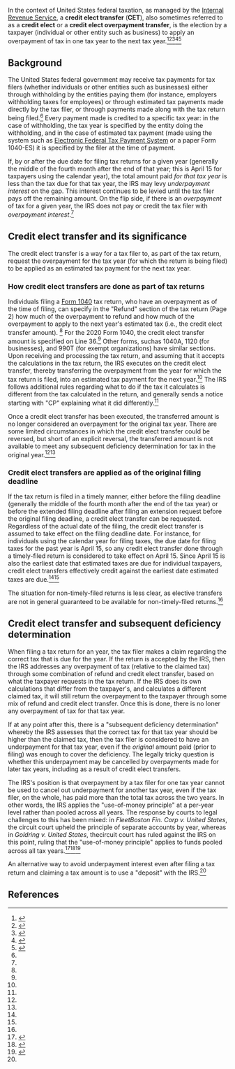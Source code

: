 In the context of United States federal taxation, as managed by the [[Internal Revenue Service]], a '''credit elect transfer''' ('''CET'''), also sometimes referred to as a '''credit elect''' or a '''credit elect overpayment transfer''', is the election by a taxpayer (individual or other entity such as business) to apply an overpayment of tax in one tax year to the next tax year.<ref name="irm_21_8">{{cite web|url = https://www.irs.gov/irm/part21/irm_21-005-008r|title = Section 8. Credit Transfers|publisher = Internal Revenue Service|accessdate = September 9, 2023}}</ref><ref name="usc_6402">{{cite web|url = https://www.law.cornell.edu/uscode/text/26/6402|title = 26 U.S. Code § 6402 - Authority to make credits or refunds|publisher = Legal Information Institute|accessdate = September 9, 2023}}</ref><ref name="usc_6513">{{cite web|url = https://www.law.cornell.edu/uscode/text/26/6513#d|title = 26 U.S. Code § 6513 - Time return deemed filed and tax considered paid (d)Overpayment of income tax credited to estimated tax|publisher = Legal Information Institute|accessdate = September 9, 2023}}</ref><ref name=traderstatus>{{cite web|url = https://traderstatus.com/tax-planning/irs-penalties/credit-elect/|title = Credit Elect|accessdate = September 9, 2023}}</ref><ref name="procedurallytaxing_1">{{cite web|url = https://www.taxnotes.com/procedurally-taxing/complications-rolling-credit-elect-transfers-part-1/2021/02/04/7h6nz|title = Complications With Rolling Credit Elect Transfers – Part 1|publisher = Tax Notes|last = Probasco|first = Bob|date = February 4, 2021|accessdate = September 9, 2023}}</ref>

==Background==

The United States federal government may receive tax payments for tax filers (whether individuals or other entities such as businesses) either through withholding by the entities paying them (for instance, employers withholding taxes for employees) or through estimated tax payments made directly by the tax filer, or through payments made along with the tax return being filed.<ref name="usc_6513"/> Every payment made is credited to a specific tax year: in the case of withholding, the tax year is specified by the entity doing the withholding, and in the case of estimated tax payment (made using the system such as [[Electronic Federal Tax Payment System]] or a paper Form 1040-ES) it is specified by the filer at the time of payment.

If, by or after the due date for filing tax returns for a given year (generally the middle of the fourth month after the end of that year; this is April 15 for taxpayers using the calendar year), the total amount paid ''for that tax year'' is less than the tax due for that tax year, the IRS may levy ''underpayment interest'' on the gap. This interest continues to be levied until the tax filer pays off the remaining amount. On the flip side, if there is an ''overpayment'' of tax for a given year, the IRS does not pay or credit the tax filer with ''overpayment interest''.<ref name="procedurallytaxing_1"/>

== Credit elect transfer and its significance ==

The credit elect transfer is a way for a tax filer to, as part of the tax return, request the overpayment for the tax year (for which the return is being filed) to be applied as an estimated tax payment for the next tax year.

=== How credit elect transfers are done as part of tax returns ===

Individuals filing a [[Form 1040]] tax return, who have an overpayment as of the time of filing, can specify in the "Refund" section of the tax return (Page 2) how much of the overpayment to refund and how much of the overpayment to apply to the next year's estimated tax (i.e., the credit elect transfer amount). <ref name=traderstatus/> For the 2020 Form 1040, the credit elect transfer amount is specified on Line 36.<ref name="mtl"/> Other forms, suchas 1040A, 1120 (for businesses), and 990T (for exempt organizations) have similar sections. Upon receiving and processing the tax return, and assuming that it accepts the calculations in the tax return, the IRS executes on the credit elect transfer, thereby transferring the overpayment from the year for which the tax return is filed, into an estimated tax payment for the next year.<ref name="irm_21_8"/> The IRS follows additional rules regarding what to do if the tax it calculates is different from the tax calculated in the return, and generally sends a notice starting with "CP" explaining what it did differently.<ref name="irm_21_8"/>

Once a credit elect transfer has been executed, the transferred amount is no longer considered an overpayment for the original tax year. There are some limited circumstances in which the credit elect transfer could be reversed, but short of an explicit reversal, the transferred amount is not available to meet any subsequent deficiency determination for tax in the original year.<ref name="traderstatus"/><ref name="mtl"/>

=== Credit elect transfers are applied as of the original filing deadline ===

If the tax return is filed in a timely manner, either before the filing deadline (generally the middle of the fourth month after the end of the tax year) or before the extended filing deadline after filing an extension request before the original filing deadline, a credit elect transfer can be requested. Regardless of the actual date of the filing, the credit elect transfer is assumed to take effect on the filing deadline date. For instance, for individuals using the calendar year for filing taxes, the due date for filing taxes for the past year is April 15, so any credit elect transfer done through a timely-filed return is considered to take effect on April 15. Since April 15 is also the earliest date that estimated taxes are due for individual taxpayers, credit elect transfers effectively credit against the earliest date estimated taxes are due.<ref name=traderstatus/><ref name="usc_6402"/>

The situation for non-timely-filed returns is less clear, as elective transfers are not in general guaranteed to be available for non-timely-filed returns.<ref name="mtl"/>

== Credit elect transfer and subsequent deficiency determination ==

When filing a tax return for an year, the tax filer makes a claim regarding the correct tax that is due for the year. If the return is accepted by the IRS, then the IRS addresses any overpayment of tax (relative to the claimed tax) through some combination of refund and credit elect transfer, based on what the taxpayer requests in the tax return. If the IRS does its own calculations that differ from the taxpayer's, and calculates a different claimed tax, it will still return the overpayment to the taxpayer through some mix of refund and credit elect transfer. Once this is done, there is no loner any overpayment of tax for that tax year.

If at any point after this, there is a "subsequent deficiency determination" whereby the IRS assesses that the correct tax for that tax year should be higher than the claimed tax, then the tax filer is considered to have an underpayment for that tax year, even if the ''original'' amount paid (prior to filing) was enough to cover the deficiency. The legally tricky question is whether this underpayment may be cancelled by overpayments made for later tax years, including as a result of credit elect transfers.

The IRS's position is that overpayment by a tax filer for one tax year cannot be used to cancel out underpayment for another tax year, even if the tax filer, on the whole, has paid more than the total tax across the two years. In other words, the IRS applies the "use-of-money principle" at a per-year level rather than pooled across all years. The response by courts to legal challenges to this has been mixed: in ''FleetBoston Fin. Corp v. United States'', the circuit court upheld the principle of separate accounts by year, whereas in ''Goldring v. United States'', thecircuit court has ruled against the IRS on this point, ruling that the "use-of-money principle" applies to funds pooled across all tax years.<ref name="mtl">{{cite web|url = https://irstaxtrouble.com/avoid-irs-interest/|title = Avoid IRS Interest With Credit Elects|date = October 16, 2021|accessdate = September 9, 2023|publisher = MTL}}</ref><ref name=thetaxadviser>{{cite web|url = https://www.thetaxadviser.com/issues/2022/mar/analyzing-difference-tax-payments-deposits.html|title = Analyzing the difference between tax payments and deposits|last = Keenan|first = John|last2 = Cooper|first2 = Matt|last3 = Abney|first3 = Teresa|publisher = The Tax Adviser|date = March 1, 2022|accessdate = September 9, 2023}}</ref><ref name="procedurallytaxing_circuit">{{cite web|url = https://www.taxnotes.com/procedurally-taxing/goldring-back-circuit-split/2022/01/07/7h59l?pt=1|title = Goldring Is Back – With a Circuit Split|last = Probasco|first = Bob|date = January 7, 2022|accessdate = September 9, 2023}}</ref>

An alternative way to avoid underpayment interest even after filing a tax return and claiming a tax amount is to use a "deposit" with the IRS.<ref name=thetaxadviser/>

== References ==

{{reflist|30em}}
